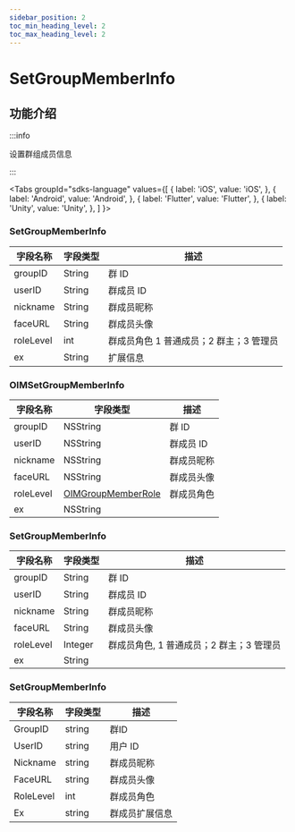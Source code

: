 ```yaml
---
sidebar_position: 2
toc_min_heading_level: 2
toc_max_heading_level: 2
---
```


# SetGroupMemberInfo

## 功能介绍

:::info

设置群组成员信息

:::

<Tabs
groupId="sdks-language"
values={[
{ label: 'iOS', value: 'iOS', },
{ label: 'Android', value: 'Android', },
{ label: 'Flutter', value: 'Flutter', },
{ label: 'Unity', value: 'Unity', },
]
}>

<TabItem value="Flutter">

### SetGroupMemberInfo

| 字段名称       | 字段类型                             | 描述                                               |
| -------------- | ------------------------------------ | -------------------------------------------------- |
| groupID        | String                               | 群 ID                                              |
| userID         | String                               | 群成员 ID                                          |
| nickname       | String                               | 群成员昵称                                         |
| faceURL        | String                               | 群成员头像                                         |
| roleLevel      | int                                  | 群成员角色 1 普通成员；2 群主；3 管理员            |
| ex             | String                               | 扩展信息                                           |

</TabItem>

<TabItem value="iOS">

### OIMSetGroupMemberInfo

| 字段名称       | 字段类型                                           | 描述              |
| -------------- | -------------------------------------------------- | ----------------- |
| groupID        | NSString                                           | 群 ID             |
| userID         | NSString                                           | 群成员 ID         |
| nickname       | NSString                                           | 群成员昵称        |
| faceURL        | NSString                                           | 群成员头像        |
| roleLevel      | [OIMGroupMemberRole](docs/sdks/enum/roleLevel.mdx) | 群成员角色        |
| ex             | NSString                                           |                   |

</TabItem>

<TabItem value="Android">

### SetGroupMemberInfo

| 字段名称       | 字段类型                                           | 描述              |
| -------------- | -------------------------------------------------- | ----------------- |
| groupID        | String                                           | 群 ID             |
| userID         | String                                           | 群成员 ID         |
| nickname       | String                                           | 群成员昵称        |
| faceURL        | String                                           | 群成员头像        |
| roleLevel      | Integer                                          | 群成员角色, 1 普通成员；2 群主；3 管理员      |
| ex             | String                                           |                   |

</TabItem>

<TabItem value="Unity">

### SetGroupMemberInfo

| 字段名称               | 字段类型                                                  | 描述                                      |
| ---------------------- | --------------------------------------------------------- | ----------------------------------------- |
| GroupID | string   | 群ID                                 |
| UserID | string   | 用户 ID                                 |
| Nickname | string | 群成员昵称                                 |
| FaceURL | string | 	群成员头像                                 |
| RoleLevel | int | 群成员角色                                 |
| Ex | string |    群成员扩展信息                              |

</TabItem>

</Tabs>

